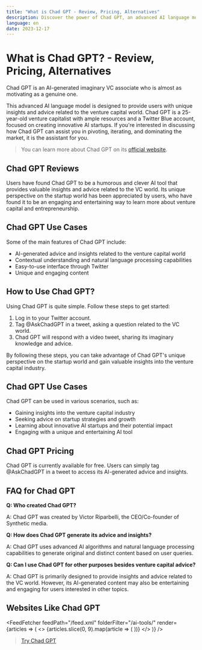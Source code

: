 ```yaml
---
title: "What is Chad GPT - Review, Pricing, Alternatives"
description: Discover the power of Chad GPT, an advanced AI language model. Learn how you can leverage its contextual understanding and natural language processing capabilities to revolutionize your applications.
language: en
date: 2023-12-17
---
```


# What is Chad GPT? - Review, Pricing, Alternatives


<BlogHeader />

Chad GPT is an AI-generated imaginary VC associate who is almost as motivating as a genuine one.

This advanced AI language model is designed to provide users with unique insights and advice related to the venture capital world. Chad GPT is a 25-year-old venture capitalist with ample resources and a Twitter Blue account, focused on creating innovative AI startups. If you're interested in discussing how Chad GPT can assist you in pivoting, iterating, and dominating the market, it is the assistant for you.

> You can learn more about Chad GPT on its [official website](https://www.askchadgpt.com/).

## Chad GPT Reviews

Users have found Chad GPT to be a humorous and clever AI tool that provides valuable insights and advice related to the VC world. Its unique perspective on the startup world has been appreciated by users, who have found it to be an engaging and entertaining way to learn more about venture capital and entrepreneurship.

## Chad GPT Use Cases

Some of the main features of Chad GPT include:

- AI-generated advice and insights related to the venture capital world
- Contextual understanding and natural language processing capabilities
- Easy-to-use interface through Twitter
- Unique and engaging content

## How to Use Chad GPT?

Using Chad GPT is quite simple. Follow these steps to get started:

1. Log in to your Twitter account.
2. Tag @AskChadGPT in a tweet, asking a question related to the VC world.
3. Chad GPT will respond with a video tweet, sharing its imaginary knowledge and advice.

By following these steps, you can take advantage of Chad GPT's unique perspective on the startup world and gain valuable insights into the venture capital industry.

## Chad GPT Use Cases

Chad GPT can be used in various scenarios, such as:

- Gaining insights into the venture capital industry
- Seeking advice on startup strategies and growth
- Learning about innovative AI startups and their potential impact
- Engaging with a unique and entertaining AI tool

## Chad GPT Pricing

Chad GPT is currently available for free. Users can simply tag @AskChadGPT in a tweet to access its AI-generated advice and insights.

## FAQ for Chad GPT

**Q: Who created Chad GPT?**

A: Chad GPT was created by Victor Riparbelli, the CEO/Co-founder of Synthetic media.

**Q: How does Chad GPT generate its advice and insights?**

A: Chad GPT uses advanced AI algorithms and natural language processing capabilities to generate original and distinct content based on user queries.

**Q: Can I use Chad GPT for other purposes besides venture capital advice?**

A: Chad GPT is primarily designed to provide insights and advice related to the VC world. However, its AI-generated content may also be entertaining and engaging for users interested in other topics.

## Websites Like Chad GPT


<FeedFetcher feedPath="/feed.xml" folderFilter="/ai-tools/" render={articles => (
    <>
        <Cards>
            {articles.slice(0, 9).map(article => (
                <Card key={article.link} title={article.title} href={article.link} />
            ))}
        </Cards>
    </>
)} />

> [Try Chad GPT](https://www.askchadgpt.com/)

